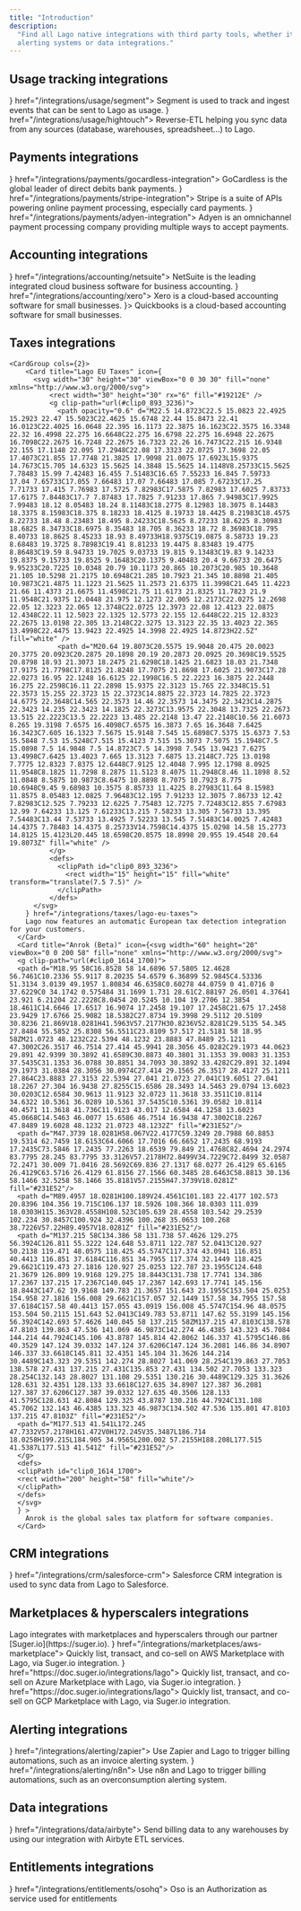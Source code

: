 ```yaml
---
title: "Introduction"
description:
  "Find all Lago native integrations with third party tools, whether it's related to payment providers, 
  alerting systems or data integrations."
---
```


## Usage tracking integrations
<CardGroup cols={2}>
  <Card title="Segment.com" iconType="brand" icon={<svg width="30" height="30" viewBox="0 0 40 40" fill="none" xmlns="http://www.w3.org/2000/svg">
<rect width="40" height="40" rx="12" fill="#49B881"/>
<path d="M22.461 23.295H10.9604C10.4322 23.295 10 22.8759 10 22.3636C10 21.8513 10.4322 21.4321 10.9604 21.4321H22.461C22.9892 21.4321 23.4214 21.8513 23.4214 22.3636C23.4214 22.8759 22.9892 23.295 22.461 23.295Z" fill="white"/>
<path d="M20.012 29.0001C19.0757 29.0001 18.1393 28.8603 17.2509 28.6042C16.7467 28.4412 16.4586 27.9289 16.6267 27.4399C16.7947 26.9509 17.323 26.6715 17.8272 26.8345C18.5234 27.044 19.2677 27.1605 20.012 27.1605C23.2773 27.1605 26.1105 25.1346 27.0468 22.1074C27.1909 21.6184 27.7431 21.339 28.2473 21.4787C28.7515 21.6184 29.0396 22.154 28.8956 22.643C27.6711 26.4386 24.1177 29.0001 20.012 29.0001Z" fill="white"/>
<path d="M29.0396 18.5679H17.539C17.0108 18.5679 16.5786 18.1488 16.5786 17.6365C16.5786 17.1242 17.0108 16.7051 17.539 16.7051H29.0396C29.5678 16.7051 30 17.1242 30 17.6365C30 18.1488 29.5678 18.5679 29.0396 18.5679Z" fill="white"/>
<path d="M12.0408 18.5679C11.9448 18.5679 11.8488 18.5446 11.7527 18.5213C11.2485 18.3816 10.9604 17.846 11.1045 17.357C12.329 13.5614 15.8824 11 20.012 11C20.9484 11 21.8848 11.1397 22.7731 11.3959C23.2773 11.5589 23.5654 12.0712 23.3974 12.5602C23.2293 13.0492 22.7011 13.3286 22.1969 13.1656C21.5006 12.956 20.7563 12.8396 20.012 12.8396C16.7467 12.8396 13.9136 14.8655 12.9772 17.8926C12.8332 18.3118 12.449 18.5679 12.0408 18.5679Z" fill="white"/>
<path d="M25.7022 15.0285C26.2326 15.0285 26.6626 14.6115 26.6626 14.0971C26.6626 13.5827 26.2326 13.1656 25.7022 13.1656C25.1718 13.1656 24.7418 13.5827 24.7418 14.0971C24.7418 14.6115 25.1718 15.0285 25.7022 15.0285Z" fill="white"/>
<path d="M14.2977 26.8577C14.8281 26.8577 15.258 26.4407 15.258 25.9263C15.258 25.4119 14.8281 24.9949 14.2977 24.9949C13.7673 24.9949 13.3373 25.4119 13.3373 25.9263C13.3373 26.4407 13.7673 26.8577 14.2977 26.8577Z" fill="white"/>
</svg>
} href="/integrations/usage/segment">
    Segment is used to track and ingest events that can be sent to Lago as usage.
  </Card>
  <Card title="Hightouch" icon={<svg width="30" height="30" viewBox="0 0 40 40" fill="none" xmlns="http://www.w3.org/2000/svg">
<rect width="40" height="40" rx="12" fill="#4FC26B"/>
<path d="M29.6449 23.7516H16.2484V10.3538C16.2484 10.1582 16.4066 10 16.6023 10H29.6462C29.8418 10 30 10.1582 30 10.3538V23.3977C29.9988 23.5934 29.8406 23.7516 29.6449 23.7516Z" fill="white"/>
<g opacity="0.5">
<path d="M15.8946 30H10.3538C10.1582 30 10 29.8418 10 29.6462V24.1054C10 23.9098 10.1582 23.7516 10.3538 23.7516H16.2484V29.6462C16.2484 29.8418 16.0902 30 15.8946 30Z" fill="white"/>
</g>
</svg>
} href="/integrations/usage/hightouch">
    Reverse-ETL helping you sync data from any sources (database, warehouses, spreadsheet...) to Lago.
  </Card>
</CardGroup>

## Payments integrations
<CardGroup cols={2}>
  <Card title="GoCardless" icon={<svg width="30" height="30" viewBox="0 0 40 40" fill="none" xmlns="http://www.w3.org/2000/svg">
<rect width="40" height="40" rx="12" fill="#F1F252"/>
<g clip-path="url(#clip0_1510_4041)">
<path d="M10 20.4816C10.0082 14.6927 14.4785 10 20.345 10C22.5964 10 23.862 10.3654 23.862 10.3654L27.6016 17.9811L27.5689 18.0138L22.7516 15.1581C19.9612 13.4925 17.9322 12.627 16.2829 12.6944C14.5417 12.7271 13.4946 14.1253 13.4946 16.1563C13.5579 21.3471 18.5038 27.7381 23.4068 27.7381C25.4133 27.7381 26.4564 27.0931 27.0688 26.3134L19.7938 18.3526V18.3179H29.7775C29.9143 19.0324 29.9898 19.755 30 20.4816C30 26.3073 25.5317 31 20.0143 31C14.4968 31 10 26.3073 10 20.4816Z" fill="#1C1B18"/>
</g>
<defs>
<clipPath id="clip0_1510_4041">
<rect width="20" height="21" fill="white" transform="translate(10 10)"/>
</clipPath>
</defs>
</svg>
} href="/integrations/payments/gocardless-integration">
    GoCardless is the global leader of direct debits bank payments.
  </Card>
  <Card title="Stripe Payments" icon={<svg width="30" height="30" viewBox="0 0 40 40" fill="none" xmlns="http://www.w3.org/2000/svg">
<rect width="40" height="40" rx="12" fill="#6772E5"/>
<path d="M18.5779 15.956C18.5779 15.099 19.2834 14.7692 20.4521 14.7692C22.1276 14.7692 24.2441 15.2748 25.9197 16.1759V11.011C24.0898 10.2857 22.282 10 20.4521 10C15.9764 10 13 12.3297 13 16.22C13 22.2857 21.3779 21.3188 21.3779 23.9343C21.3779 24.9451 20.4961 25.2748 19.2614 25.2748C17.4316 25.2748 15.0945 24.5275 13.2425 23.5166V28.7474C15.2929 29.6265 17.3654 30 19.2614 30C23.8472 30 27 27.7364 27 23.8023C26.978 17.2529 18.5779 18.4176 18.5779 15.956Z" fill="white"/>
</svg>
} href="/integrations/payments/stripe-integration">
    Stripe is a suite of APIs powering online payment processing, especially card payments.
  </Card>
  <Card title="Adyen" icon={<svg width="30" height="30" viewBox="0 0 40 40" fill="none" xmlns="http://www.w3.org/2000/svg">
<rect width="40" height="40" rx="6" fill="#0ABF53"/>
<path fill-rule="evenodd" clip-rule="evenodd" d="M30 13.9885V30H14.0112C11.8054 30 10 28.1921 10 25.983V21.5064C10 19.2973 11.8054 17.4894 14.0112 17.4894H18.3382V23.8596C18.3382 24.4906 18.8535 25.0073 19.4844 25.0073H21.6617V16.1404C21.6617 15.5094 21.1464 14.9927 20.5156 14.9927H10.2865V10H25.9888C28.1954 10 30 11.8079 30 13.9885Z" fill="white"/>
</svg>
} href="/integrations/payments/adyen-integration">
    Adyen is an omnichannel payment processing company providing multiple ways to accept payments.
  </Card>
</CardGroup>

## Accounting integrations
 <CardGroup cols={2}>
      <Card title="NetSuite" icon={<svg width="30" height="30" viewBox="0 0 40 40" fill="none" xmlns="http://www.w3.org/2000/svg">
      <path d="M5.37854 12.6668H11.691V27.6801H14.8338V33.5468H5.37854V12.6668ZM34.5968 26.4801H28.2844V11.4668H25.1415V5.6001H34.5968V26.4801Z" fill="#BACCDB"/>
      <path d="M3.91296 4.15967H23.8623V21.3063L16.1915 11.413H3.91296V4.15967ZM36.0344 35.013H16.085V17.8663L23.7558 27.7597H36.0344" fill="#125580"/>
      </svg>
      } href="/integrations/accounting/netsuite">
        NetSuite is the leading integrated cloud business software for business accounting.
      </Card>
      <Card title="Xero" icon={<svg xmlns="http://www.w3.org/2000/svg" width="30" height="30" class="logo-xero-blue" viewBox="0 0 45 46" id="xero"><path fill="#13B5EA" d="M22.457 45.49c12.402 0 22.456-10.072 22.456-22.495C44.913 10.57 34.86.5 22.457.5 10.054.5 0 10.57 0 22.995 0 35.418 10.054 45.49 22.457 45.49" class="logo-xero-blue__circle"></path><path fill="#fff" d="M10.75 22.935l3.832-3.85a.688.688 0 0 0-.977-.965l-3.83 3.833-3.845-3.84a.687.687 0 0 0-.966.979l3.832 3.837-3.83 3.84a.688.688 0 1 0 .964.981l3.84-3.842 3.825 3.827a.685.685 0 0 0 1.184-.473.68.68 0 0 0-.2-.485l-3.83-3.846m22.782.003c0 .69.56 1.25 1.25 1.25a1.25 1.25 0 0 0-.001-2.5c-.687 0-1.246.56-1.246 1.25m-2.368 0c0-1.995 1.62-3.62 3.614-3.62 1.99 0 3.613 1.625 3.613 3.62s-1.622 3.62-3.613 3.62a3.62 3.62 0 0 1-3.614-3.62m-1.422 0c0 2.78 2.26 5.044 5.036 5.044s5.036-2.262 5.036-5.043c0-2.78-2.26-5.044-5.036-5.044a5.046 5.046 0 0 0-5.036 5.044m-.357-4.958h-.21c-.635 0-1.247.2-1.758.595a.696.696 0 0 0-.674-.54.68.68 0 0 0-.68.684l.002 8.495a.687.687 0 0 0 1.372-.002v-5.224c0-1.74.16-2.444 1.648-2.63.14-.017.288-.014.29-.014.406-.015.696-.296.696-.675a.69.69 0 0 0-.69-.688m-13.182 4.127c0-.02.002-.04.003-.058a3.637 3.637 0 0 1 7.065.055H16.2zm8.473-.13c-.296-1.403-1.063-2.556-2.23-3.296a5.064 5.064 0 0 0-5.61.15 5.098 5.098 0 0 0-1.973 5.357 5.08 5.08 0 0 0 4.274 3.767c.608.074 1.2.04 1.81-.12a4.965 4.965 0 0 0 1.506-.644c.487-.313.894-.727 1.29-1.222.006-.01.014-.017.022-.027.274-.34.223-.826-.077-1.056-.254-.195-.68-.274-1.014.156-.072.104-.153.21-.24.315-.267.295-.598.58-.994.802-.506.27-1.08.423-1.69.427-1.998-.023-3.066-1.42-3.447-2.416a3.716 3.716 0 0 1-.153-.58l-.01-.105h7.17c.982-.022 1.51-.717 1.364-1.51z" class="logo-xero-blue__text"></path></svg>} href="/integrations/accounting/xero">
        Xero is a cloud-based accounting software for small businesses.
      </Card>
      <Card title="QuickBooks (Beta)" icon={<svg width="30" height="30" viewBox="0 0 40 40" fill="none" xmlns="http://www.w3.org/2000/svg">
        <g clip-path="url(#clip0_683_39992)">
        <path d="M19.8995 39.8745C30.8903 39.8745 39.7994 30.9483 39.7994 19.9373C39.7994 8.92625 30.8903 0 19.8995 0C8.90932 0 0 8.92625 0 19.9373C0 30.9483 8.90932 39.8745 19.8995 39.8745Z" fill="#2CA01C"/>
        <path fill-rule="evenodd" clip-rule="evenodd" d="M5.52502 19.9359C5.52502 24.218 8.9897 27.6894 13.2637 27.6894H14.3693V24.8094H13.2637C10.5812 24.8094 8.39941 22.6234 8.39941 19.9359C8.39941 17.2488 10.5812 15.0623 13.2637 15.0623H15.9201V30.1261C15.9201 31.7166 17.2069 33.0059 18.7944 33.0059V12.1825H13.2637C8.9897 12.1825 5.52502 15.6542 5.52502 19.9359ZM26.5344 12.1839H25.429V15.0636H26.5344C29.2157 15.0636 31.3989 17.2501 31.3989 19.9373C31.3989 22.6243 29.2157 24.8107 26.5344 24.8107H23.8768V9.74712C23.8768 8.15648 22.5899 6.86719 21.0024 6.86719V27.6907H26.5344C30.8078 27.6907 34.2737 24.2193 34.2737 19.9373C34.2737 15.6551 30.8078 12.1839 26.5344 12.1839Z" fill="white"/>
        </g>
        <defs>
        <clipPath id="clip0_683_39992">
        <rect width="40" height="40" fill="white"/>
        </clipPath>
        </defs>
        </svg>
        }>
        Quickbooks is a cloud-based accounting software for small businesses.
      </Card>
  </CardGroup>

## Taxes integrations
    <CardGroup cols={2}>
        <Card title="Lago EU Taxes" icon={
          <svg width="30" height="30" viewBox="0 0 30 30" fill="none" xmlns="http://www.w3.org/2000/svg">
              <rect width="30" height="30" rx="6" fill="#19212E" />
              <g clip-path="url(#clip0_893_3236)">
                <path opacity="0.6" d="M22.5 14.8723C22.5 15.0823 22.4925 15.2923 22.47 15.5023C22.4625 15.6748 22.44 15.8473 22.41 16.0123C22.4025 16.0648 22.395 16.1173 22.3875 16.1623C22.3575 16.3348 22.32 16.4998 22.275 16.6648C22.275 16.6798 22.275 16.6948 22.2675 16.7098C22.2675 16.7248 22.2675 16.7323 22.26 16.7473C22.215 16.9348 22.155 17.1148 22.095 17.2948C22.08 17.3323 22.0725 17.3698 22.05 17.4073C21.855 17.7748 21.3825 17.9098 21.0075 17.6923L15.9375 14.7673C15.705 14.6323 15.5625 14.3848 15.5625 14.1148V8.25733C15.5625 7.78483 15.99 7.42483 16.455 7.51483C16.65 7.55233 16.845 7.59733 17.04 7.65733C17.055 7.66483 17.07 7.66483 17.085 7.67233C17.25 7.71733 17.415 7.76983 17.5725 7.82983C17.5875 7.82983 17.6025 7.83733 17.6175 7.84483C17.7 7.87483 17.7825 7.91233 17.865 7.94983C17.9925 7.99483 18.12 8.05483 18.24 8.11483C18.2775 8.12983 18.3075 8.14483 18.3375 8.15983C18.375 8.18233 18.4125 8.19733 18.4425 8.21983C18.4575 8.22733 18.48 8.23483 18.495 8.24233C18.5625 8.27233 18.6225 8.30983 18.6825 8.34733C18.6975 8.35483 18.705 8.36233 18.72 8.36983C18.795 8.40733 18.8625 8.45233 18.93 8.49733H18.9375C19.0875 8.58733 19.23 8.68483 19.3725 8.78983C19.41 8.81233 19.4475 8.83483 19.4775 8.86483C19.59 8.94733 19.7025 9.03733 19.815 9.13483C19.83 9.14233 19.8375 9.15733 19.8525 9.16483C20.1375 9.40483 20.4 9.66733 20.6475 9.95233C20.7225 10.0348 20.79 10.1173 20.865 10.2073C20.985 10.3648 21.105 10.5298 21.2175 10.6948C21.285 10.7923 21.345 10.8898 21.405 10.9873C21.4875 11.1223 21.5625 11.2573 21.6375 11.3998C21.645 11.4223 21.66 11.4373 21.6675 11.4598C21.75 11.6173 21.8325 11.7823 21.9 11.9548C21.9375 12.0448 21.975 12.1273 22.005 12.2173C22.0275 12.2698 22.05 12.3223 22.065 12.3748C22.0725 12.3973 22.08 12.4123 22.0875 12.4348C22.11 12.5023 22.1325 12.5773 22.155 12.6448C22.215 12.8323 22.2675 13.0198 22.305 13.2148C22.3275 13.3123 22.35 13.4023 22.365 13.4998C22.4475 13.9423 22.4925 14.3998 22.4925 14.8723H22.5Z" fill="white" />
                <path d="M20.64 19.8073C20.5575 19.9048 20.475 20.0023 20.3775 20.0923C20.2875 20.1898 20.19 20.2873 20.0925 20.3698C19.5525 20.8798 18.93 21.3073 18.2475 21.6298C18.1425 21.6823 18.03 21.7348 17.9175 21.7798C17.8125 21.8248 17.7075 21.8698 17.6025 21.9073C17.28 22.0273 16.95 22.1248 16.6125 22.1998C16.5 22.2223 16.3875 22.2448 16.275 22.2598C16.11 22.2898 15.9375 22.3123 15.765 22.3348C15.51 22.3573 15.255 22.3723 15 22.3723C14.8875 22.3723 14.7825 22.3723 14.6775 22.3648C14.565 22.3573 14.46 22.3573 14.3475 22.3423C14.2875 22.3423 14.235 22.3423 14.1825 22.3273C13.9575 22.3048 13.7325 22.2673 13.515 22.2223C13.5 22.2223 13.485 22.2148 13.47 22.2148C10.56 21.6073 8.265 19.3198 7.6575 16.4098C7.6575 16.3873 7.65 16.3648 7.6425 16.3423C7.605 16.1323 7.5675 15.9148 7.545 15.6898C7.5375 15.6373 7.53 15.5848 7.53 15.5248C7.515 15.4123 7.515 15.3073 7.5075 15.1948C7.5 15.0898 7.5 14.9848 7.5 14.8723C7.5 14.3998 7.545 13.9423 7.6275 13.4998C7.6425 13.4023 7.665 13.3123 7.6875 13.2148C7.725 13.0198 7.7775 12.8323 7.8375 12.6448C7.9125 12.4048 7.995 12.1798 8.0925 11.9548C8.1825 11.7298 8.2875 11.5123 8.4075 11.2948C8.46 11.1898 8.52 11.0848 8.5875 10.9873C8.6475 10.8898 8.7075 10.7923 8.775 10.6948C9.45 9.68983 10.3575 8.85733 11.4225 8.27983C11.64 8.15983 11.8575 8.05483 12.0825 7.96483C12.195 7.91233 12.3075 7.86733 12.42 7.82983C12.525 7.79233 12.6225 7.75483 12.7275 7.72483C12.855 7.67983 12.99 7.64233 13.125 7.61233C13.215 7.58233 13.305 7.56733 13.395 7.54483C13.44 7.53733 13.4925 7.52233 13.545 7.51483C14.0025 7.42483 14.4375 7.78483 14.4375 8.25733V14.7598C14.4375 15.0298 14.58 15.2773 14.8125 15.4123L20.445 18.6598C20.8575 18.8998 20.955 19.4548 20.64 19.8073Z" fill="white" />
              </g>
              <defs>
                <clipPath id="clip0_893_3236">
                  <rect width="15" height="15" fill="white" transform="translate(7.5 7.5)" />
                </clipPath>
              </defs>
          </svg>
        } href="/integrations/taxes/lago-eu-taxes">
        Lago now features an automatic European tax detection integration for your customers. 
      </Card>
      <Card title="Anrok (Beta)" icon={<svg width="60" height="20" viewBox="0 0 200 58" fill="none" xmlns="http://www.w3.org/2000/svg">
      <g clip-path="url(#clip0_1614_1700)">
      <path d="M18.95 58C16.8528 58 14.6896 57.5805 12.4628 56.7461C10.2336 55.9117 8.20235 54.6579 6.36899 52.9845C4.53336 51.3134 3.0139 49.1957 1.80834 46.6358C0.60278 44.0759 0 41.0716 0 37.6229C0 34.1742 0.575484 31.1699 1.731 28.61C2.88197 26.0501 4.37641 23.921 6.21204 22.2228C8.0454 20.5245 10.104 19.2706 12.3854 18.4611C14.6646 17.6517 16.9074 17.2458 19.107 17.2458C21.675 17.2458 23.9429 17.6766 25.9082 18.5382C27.8734 19.3998 29.5112 20.5109 30.8236 21.869V18.0281H41.5963V57.2177H30.8236V52.8281C29.5135 54.345 27.8484 55.5852 25.8308 56.5511C23.8109 57.517 21.5181 58 18.95 58ZM21.0723 48.1232C22.5394 48.1232 23.8883 47.8489 25.1211 47.3002C26.3517 46.7514 27.414 45.9941 28.3056 45.0282C29.1973 44.0623 29.891 42.9399 30.3892 41.6589C30.8873 40.3801 31.1353 39.0083 31.1353 37.5435C31.1353 36.0788 30.8851 34.7093 30.3892 33.4282C29.891 32.1494 29.1973 31.0384 28.3056 30.0974C27.414 29.1565 26.3517 28.4127 25.1211 27.864C23.8883 27.3153 22.5394 27.041 21.0723 27.041C19.6051 27.041 18.2267 27.304 16.9438 27.8255C15.6586 28.3493 14.5463 29.0794 13.6023 30.0203C12.6584 30.9613 11.9123 32.0723 11.3618 33.3511C10.8114 34.6322 10.5361 36.0289 10.5361 37.5435C10.5361 39.0582 10.8114 40.4571 11.3618 41.736C11.9123 43.017 12.6584 44.1258 13.6023 45.0668C14.5463 46.0077 15.6586 46.7514 16.9438 47.3002C18.2267 47.8489 19.6028 48.1232 21.0723 48.1232Z" fill="#231E52"/>
      <path d="M47.3739 18.0281H58.067V22.4177C59.3249 20.7988 60.8853 19.5314 62.7459 18.6153C64.6066 17.7016 66.6652 17.2435 68.9193 17.2435C73.5846 17.2435 77.2263 18.6539 79.849 21.4768C82.4694 24.2974 83.7795 28.245 83.7795 33.3126V57.2178H72.8499V34.7229C72.8499 32.0587 72.2471 30.009 71.0416 28.5692C69.836 27.1317 68.0277 26.4129 65.6165 26.4129C63.5716 26.4129 61.8156 27.1566 60.3485 28.6463C58.8813 30.136 58.1466 32.5258 58.1466 35.8181V57.2155H47.3739V18.0281Z" fill="#231E52"/>
      <path d="M89.4957 18.0281H100.189V24.4561C101.183 22.4177 102.573 20.8396 104.356 19.715C106.137 18.5926 108.366 18.0303 111.039 18.0303H115.363V28.4558H108.523C105.639 28.4558 103.542 29.2539 102.234 30.8457C100.924 32.4396 100.268 35.0653 100.268 38.7226V57.22H89.4957V18.0281Z" fill="#231E52"/>
      <path d="M137.215 58C134.386 58 131.738 57.4626 129.275 56.3924C126.811 55.3222 124.648 53.8711 122.787 52.0413C120.927 50.2138 119.471 48.0575 118.425 45.5747C117.374 43.0941 116.851 40.4413 116.851 37.6184C116.851 34.7955 117.374 32.1449 118.425 29.6621C119.473 27.1816 120.927 25.0253 122.787 23.1955C124.648 21.3679 126.809 19.9168 129.275 18.8443C131.738 17.7741 134.386 17.2367 137.215 17.2367C140.045 17.2367 142.693 17.7741 145.156 18.8443C147.62 19.9168 149.783 21.3657 151.643 23.1955C153.504 25.0253 154.958 27.1816 156.008 29.6621C157.057 32.1449 157.58 34.7955 157.58 37.6184C157.58 40.4413 157.055 43.0919 156.008 45.5747C154.96 48.0575 153.504 50.2115 151.643 52.0413C149.783 53.8711 147.62 55.3199 145.156 56.3924C142.693 57.4626 140.045 58 137.215 58ZM137.215 47.8103C138.578 47.8103 139.863 47.536 141.069 46.9873C142.274 46.4385 143.323 45.7084 144.214 44.7924C145.106 43.8787 145.814 42.8062 146.337 41.5795C146.86 40.3529 147.124 39.0332 147.124 37.6206C147.124 36.2081 146.86 34.8907 146.337 33.6618C145.811 32.4351 145.104 31.3626 144.214 30.4489C143.323 29.5351 142.274 28.8027 141.069 28.254C139.863 27.7053 138.578 27.431 137.215 27.431C135.853 27.431 134.502 27.7053 133.323 28.254C132.143 28.8027 131.108 29.5351 130.216 30.4489C129.325 31.3626 128.631 32.4351 128.133 33.6618C127.635 34.8907 127.387 36.2081 127.387 37.6206C127.387 39.0332 127.635 40.3506 128.133 41.5795C128.631 42.8084 129.325 43.8787 130.216 44.7924C131.108 45.7062 132.143 46.4385 133.323 46.9873C134.502 47.536 135.801 47.8103 137.215 47.8103Z" fill="#231E52"/>
      <path d="M177.513 41.541L172.245 47.7332V57.2178H161.472V0H172.245V35.3487L186.714 18.0258H199.215L184.905 34.9565L200.002 57.2155H188.208L177.515 41.5387L177.513 41.541Z" fill="#231E52"/>
      </g>
      <defs>
      <clipPath id="clip0_1614_1700">
      <rect width="200" height="58" fill="white"/>
      </clipPath>
      </defs>
      </svg>
      } >
        Anrok is the global sales tax platform for software companies.
      </Card>
  </CardGroup>

## CRM integrations
<CardGroup cols={2}>
  <Card title="Salesforce CRM" iconType="brand" icon={<svg width="30" height="30" viewBox="0 0 30 30" fill="none" xmlns="http://www.w3.org/2000/svg">
<rect width="30" height="30" rx="6" fill="#00A1E0"/>
<path fill-rule="evenodd" clip-rule="evenodd" d="M12.7383 8.63346C13.4158 7.91388 14.3588 7.46828 15.4005 7.46828C16.7895 7.46828 17.9933 8.25556 18.6415 9.42862C19.2169 9.1662 19.8401 9.03071 20.4703 9.03104C22.9705 9.03104 25 11.1173 25 13.6918C25 16.2662 22.9705 18.3525 20.4703 18.3525C20.1648 18.3525 19.8669 18.3212 19.5752 18.262C19.008 19.2933 17.9239 19.994 16.6892 19.994C16.1865 19.995 15.6903 19.8787 15.2385 19.6539C14.6636 21.0316 13.3248 22 11.766 22C10.1378 22 8.75652 20.9529 8.22408 19.4807C7.9871 19.5317 7.74554 19.5574 7.50334 19.5572C5.56647 19.5572 4 17.9354 4 15.9436C4 14.6052 4.7053 13.44 5.75167 12.8102C5.52968 12.2884 5.41542 11.7256 5.416 11.1569C5.416 8.85799 7.24484 7 9.49809 7C10.8176 7 11.9983 7.64164 12.7391 8.63755" fill="white"/>
<path fill-rule="evenodd" clip-rule="evenodd" d="M16.4146 12.2454C16.4553 12.2527 16.4954 12.2624 16.5349 12.2746C16.5436 12.278 16.5669 12.2898 16.5573 12.3179L16.4642 12.5786C16.4565 12.5982 16.4511 12.6102 16.4115 12.5978C16.4016 12.5948 16.3869 12.5905 16.3492 12.5823C16.3218 12.5765 16.2858 12.572 16.2492 12.572C16.2049 12.5714 16.1608 12.5779 16.1185 12.5912C16.08 12.6041 16.045 12.6263 16.0166 12.6559C15.9862 12.687 15.9503 12.7323 15.9313 12.7884C15.8924 12.9027 15.874 13.0232 15.8686 13.0586C15.8678 13.0639 15.8672 13.0674 15.867 13.0685H16.2561C16.2887 13.0684 16.299 13.0838 16.2959 13.1085L16.2505 13.3668C16.2435 13.4042 16.2097 13.4029 16.2097 13.4029H15.8087L15.5345 14.986C15.5057 15.1497 15.4697 15.2902 15.4275 15.4033C15.3848 15.5175 15.3402 15.6012 15.2693 15.6811C15.2037 15.7551 15.1296 15.8099 15.0444 15.8413C14.9597 15.8725 14.8576 15.8885 14.7456 15.8885C14.6921 15.8885 14.635 15.8875 14.5673 15.8712C14.5185 15.8595 14.4919 15.8511 14.4561 15.838C14.4408 15.8325 14.4287 15.8131 14.4373 15.7885C14.4458 15.7636 14.5175 15.5625 14.5276 15.5361C14.54 15.5038 14.5716 15.5161 14.5716 15.5161L14.5732 15.5168C14.594 15.5257 14.609 15.5322 14.6373 15.5379C14.6662 15.5438 14.7054 15.5488 14.7349 15.5488C14.7878 15.5488 14.8361 15.5422 14.8781 15.5278C14.9289 15.5104 14.9584 15.4805 14.9895 15.44C15.0216 15.3981 15.0477 15.3404 15.0744 15.2634C15.1015 15.1854 15.126 15.0824 15.1473 14.9572L15.4203 13.4029H15.1513C15.1189 13.4031 15.1084 13.3876 15.1116 13.3629L15.157 13.1047C15.1641 13.0671 15.1978 13.0685 15.1978 13.0685H15.4741L15.489 12.9844C15.5303 12.735 15.6126 12.5455 15.7336 12.4211C15.8555 12.2958 16.029 12.2324 16.2492 12.2324C16.3046 12.2317 16.36 12.2361 16.4146 12.2454ZM11.0618 14.9982C11.0822 14.9982 11.0967 14.9813 11.0967 14.9605V12.3099C11.0967 12.2892 11.0822 12.2724 11.0618 12.2724H10.7391C10.7186 12.2724 10.7041 12.2892 10.7041 12.3099V14.9605C10.7041 14.9813 10.7186 14.9982 10.7391 14.9982H11.0618ZM7.0646 14.8195C7.05829 14.8134 7.04794 14.8034 7.05885 14.7744L7.05854 14.7737L7.14342 14.5328C7.15685 14.4916 7.18772 14.5053 7.20006 14.513C7.20954 14.5189 7.21801 14.5245 7.22676 14.5303C7.2396 14.5389 7.25302 14.5478 7.27106 14.5586C7.52185 14.7203 7.75327 14.7215 7.82588 14.7215C8.01262 14.7215 8.12914 14.62 8.12914 14.4838V14.4764C8.12914 14.3284 7.95012 14.272 7.74331 14.2071L7.69763 14.1926C7.41366 14.11 7.10962 13.9903 7.10962 13.6234V13.6159C7.10962 13.268 7.38511 13.0247 7.77943 13.0247L7.82241 13.0245C8.05391 13.0245 8.27769 13.093 8.43974 13.1938C8.45448 13.2028 8.46883 13.2202 8.46065 13.2432C8.45293 13.2653 8.38094 13.4619 8.37268 13.4841C8.35748 13.5253 8.31565 13.4978 8.31565 13.4978C8.17444 13.4182 7.95375 13.3553 7.76855 13.3553C7.60187 13.3553 7.49384 13.4458 7.49384 13.5686V13.5759C7.49384 13.7192 7.67826 13.7808 7.89201 13.8515L7.92898 13.8637C8.2114 13.9542 8.51389 14.081 8.51389 14.429V14.4364C8.51389 14.8127 8.24613 15.0465 7.81554 15.0465C7.60411 15.0465 7.40193 15.0127 7.18741 14.8969C7.17804 14.8914 7.16868 14.886 7.15933 14.8806C7.12862 14.8629 7.09803 14.8453 7.0678 14.823C7.06707 14.8219 7.06592 14.8208 7.0646 14.8195ZM13.3689 14.819C13.3625 14.8129 13.3521 14.8029 13.363 14.7737L13.3621 14.7731L13.447 14.5322C13.4594 14.4928 13.4957 14.5073 13.5035 14.5123C13.5087 14.5158 13.5137 14.5191 13.5186 14.5223C13.5352 14.5334 13.5512 14.544 13.5746 14.5579C13.8246 14.7196 14.0567 14.7209 14.1294 14.7209C14.3162 14.7209 14.4327 14.6193 14.4327 14.4831V14.4757C14.4327 14.3277 14.2544 14.2714 14.0469 14.2065L14.0013 14.192C13.7173 14.1093 13.4133 13.9897 13.4133 13.6228V13.6153C13.4133 13.2673 13.6887 13.0241 14.0831 13.0241L14.1261 13.0239C14.3576 13.0239 14.5814 13.0924 14.7434 13.1932C14.7581 13.2021 14.7725 13.2195 14.7643 13.2426C14.7573 13.2647 14.6853 13.4612 14.6771 13.4835C14.6618 13.5247 14.62 13.4971 14.62 13.4971C14.478 13.4175 14.2581 13.3546 14.0729 13.3546C13.9062 13.3546 13.7982 13.4452 13.7982 13.568V13.5753C13.7982 13.7186 13.9826 13.7802 14.1963 13.8509L14.2333 13.8631C14.5165 13.9536 14.8182 14.0804 14.8182 14.4283V14.4357C14.8182 14.8121 14.5505 15.0459 14.1199 15.0459C13.9084 15.0459 13.7063 15.012 13.4917 14.8963C13.4823 14.8907 13.4728 14.8853 13.4633 14.8798C13.4327 14.8622 13.4021 14.8446 13.3721 14.8224C13.3714 14.8213 13.3702 14.8202 13.3689 14.819ZM17.553 14.5353C17.6291 14.4165 17.668 14.2488 17.668 14.0362V14.037C17.668 13.8244 17.6295 13.6575 17.553 13.5402C17.4774 13.4242 17.3632 13.3678 17.2027 13.3678C17.0421 13.3678 16.9286 13.4237 16.8539 13.5402C16.7787 13.6575 16.7404 13.8244 16.7404 14.037C16.7404 14.2495 16.7785 14.418 16.8539 14.5361C16.9287 14.6531 17.0429 14.7101 17.2027 14.7101C17.3624 14.7101 17.4771 14.6526 17.553 14.5353ZM17.864 13.3237C17.9373 13.4135 17.9921 13.5205 18.0276 13.6426H18.0268C18.0618 13.7638 18.0796 13.8968 18.0796 14.037C18.0796 14.1779 18.0618 14.3102 18.0268 14.4314C17.9913 14.5534 17.9364 14.6605 17.8632 14.7503C17.7899 14.84 17.6965 14.9118 17.5869 14.9628C17.4774 15.0138 17.3477 15.0398 17.2019 15.0398C17.056 15.0398 16.9264 15.0138 16.816 14.9628C16.7065 14.9117 16.6132 14.84 16.5398 14.7503C16.4665 14.6605 16.4115 14.5534 16.3762 14.4314C16.3411 14.3102 16.3233 14.1779 16.3233 14.037C16.3233 13.8961 16.3411 13.7638 16.3762 13.6426C16.4117 13.5205 16.4666 13.4135 16.5398 13.3237C16.6131 13.2339 16.7065 13.1618 16.816 13.1096C16.9264 13.0574 17.0553 13.0308 17.2019 13.0308C17.3485 13.0308 17.4781 13.0572 17.5877 13.1096C17.6981 13.1615 17.7906 13.2339 17.864 13.3237ZM20.9363 14.6281C20.9363 14.6281 20.9704 14.6146 20.9823 14.6503H20.9826L21.0713 14.8991C21.0826 14.9299 21.0566 14.9427 21.0566 14.9427C20.9208 14.9975 20.7318 15.0356 20.5473 15.0356C20.2356 15.0356 19.9964 14.9442 19.8374 14.7632C19.6785 14.5829 19.5982 14.3365 19.5982 14.0326C19.5982 13.8916 19.6179 13.7586 19.6568 13.6374C19.6962 13.5153 19.7548 13.4083 19.832 13.3185C19.9092 13.2288 20.0064 13.1566 20.1214 13.1044C20.2364 13.0521 20.3706 13.0257 20.5219 13.0257C20.6237 13.0257 20.714 13.032 20.792 13.0441C20.8753 13.057 20.9853 13.0874 21.0319 13.106C21.0405 13.1094 21.064 13.1212 21.0544 13.1492C21.0317 13.2147 21.0137 13.2649 20.9948 13.3178C20.9855 13.3437 20.976 13.3703 20.9657 13.3995C20.9522 13.4374 20.924 13.4249 20.924 13.4249C20.8052 13.3869 20.6917 13.3694 20.5436 13.3694C20.3661 13.3694 20.2318 13.4308 20.1446 13.5489C20.0563 13.6685 20.007 13.8244 20.0065 14.0323C20.0057 14.2606 20.0613 14.4291 20.1608 14.5338C20.2596 14.6384 20.3985 14.6912 20.5721 14.6912C20.6423 14.6912 20.709 14.6864 20.7689 14.6768C20.8283 14.6674 20.8841 14.6485 20.9363 14.6281ZM21.6115 13.8313C21.6115 13.8314 21.6115 13.8314 21.6115 13.8315L21.6076 13.8313L21.6115 13.8313ZM21.6115 13.8313L22.4796 13.8315C22.4714 13.7173 22.4495 13.6154 22.3993 13.5386C22.3237 13.4224 22.218 13.3583 22.0583 13.3583C21.8985 13.3583 21.7849 13.4221 21.7102 13.5386C21.6604 13.615 21.6287 13.7133 21.6115 13.8313ZM22.6671 13.2812C22.7165 13.3355 22.7923 13.4544 22.823 13.5717L22.8246 13.5719C22.8979 13.8344 22.8667 14.0637 22.8616 14.1016C22.8612 14.104 22.861 14.1057 22.8609 14.1065C22.8576 14.1385 22.8255 14.1388 22.8255 14.1388L21.6063 14.1378C21.6132 14.3268 21.658 14.4598 21.7475 14.5512C21.8355 14.6404 21.9751 14.6973 22.1642 14.6976C22.428 14.6983 22.5539 14.6488 22.6402 14.6148C22.6485 14.6116 22.6565 14.6084 22.6642 14.6055C22.6642 14.6055 22.6979 14.5932 22.7101 14.6271L22.7896 14.8547C22.8055 14.893 22.7927 14.9063 22.7792 14.914C22.7036 14.9573 22.5184 15.0372 22.1665 15.0384C21.996 15.039 21.8471 15.0138 21.7244 14.9654C21.6009 14.9166 21.4983 14.8473 21.418 14.7584C21.3378 14.6702 21.2783 14.5639 21.2413 14.4427C21.2047 14.3222 21.1861 14.1892 21.1861 14.0459C21.1861 13.9057 21.204 13.7719 21.2395 13.6499C21.275 13.5263 21.3307 13.4184 21.4047 13.3271C21.4787 13.2358 21.5729 13.1627 21.6848 13.109C21.7967 13.0557 21.9348 13.0295 22.0868 13.0295C22.2067 13.0293 22.3253 13.0538 22.4356 13.1017C22.512 13.1348 22.5884 13.1954 22.6671 13.2812ZM11.8654 13.8313C11.8654 13.8314 11.8654 13.8314 11.8654 13.8315L11.8615 13.8313L11.8654 13.8313ZM11.9641 13.5386C11.9144 13.615 11.8826 13.7133 11.8654 13.8313L12.7335 13.8315C12.7252 13.7173 12.7033 13.6154 12.6532 13.5386C12.5776 13.4224 12.4719 13.3583 12.3122 13.3583C12.1524 13.3583 12.0388 13.4221 11.9641 13.5386ZM12.921 13.2812C12.9704 13.3355 13.0463 13.4544 13.0769 13.5717L13.0777 13.5719C13.1511 13.8344 13.1199 14.0637 13.1148 14.1016C13.1145 14.104 13.1142 14.1057 13.1142 14.1065C13.1108 14.1385 13.0787 14.1388 13.0787 14.1388L11.8595 14.1378C11.8665 14.3268 11.9112 14.4598 12.0007 14.5512C12.0887 14.6404 12.2291 14.6973 12.4174 14.6976C12.6812 14.6983 12.8071 14.6488 12.8934 14.6148C12.9018 14.6116 12.9098 14.6084 12.9175 14.6055C12.9175 14.6055 12.9511 14.5932 12.9634 14.6271L13.0429 14.8547C13.0588 14.893 13.046 14.9063 13.0326 14.914C12.957 14.9573 12.7718 15.0372 12.4199 15.0384C12.2486 15.039 12.1004 15.0138 11.9777 14.9654C11.8543 14.9166 11.7516 14.8473 11.6714 14.7584C11.5919 14.6702 11.5323 14.5639 11.4954 14.4427C11.4586 14.3222 11.4402 14.1892 11.4402 14.0459C11.4402 13.9057 11.458 13.7719 11.4934 13.6499C11.5289 13.5263 11.5847 13.4184 11.6586 13.3271C11.7327 13.2358 11.8268 13.1627 11.9387 13.109C12.0506 13.0557 12.1887 13.0295 12.3407 13.0295C12.4606 13.0293 12.5792 13.0538 12.6895 13.1017C12.7659 13.1348 12.8423 13.1954 12.921 13.2812ZM9.16379 14.5687C9.17961 14.594 9.18624 14.6035 9.23401 14.6424L9.2347 14.6428C9.23393 14.6426 9.34351 14.7305 9.59121 14.7153C9.76561 14.7046 9.91994 14.6707 9.91994 14.6707H9.91979V14.1062C9.81045 14.0891 9.70011 14.0795 9.58951 14.0774C9.34104 14.0743 9.23532 14.1674 9.23609 14.1672C9.16279 14.2199 9.12729 14.2987 9.12729 14.4073C9.12729 14.4766 9.13964 14.5307 9.16379 14.5687ZM9.52878 13.763C9.60518 13.763 9.66923 13.7648 9.71861 13.7685L9.71977 13.7714C9.71977 13.7714 9.81623 13.7803 9.9204 13.7958V13.7432C9.9204 13.5779 9.88653 13.4993 9.82009 13.4472C9.75218 13.3941 9.65032 13.3669 9.51914 13.3669C9.51914 13.3669 9.22282 13.363 8.98901 13.4929C8.9782 13.4994 8.96902 13.5031 8.96902 13.5031C8.96902 13.5031 8.93978 13.5136 8.92905 13.483L8.84262 13.2468C8.8295 13.2125 8.85358 13.1974 8.85358 13.1974C8.96316 13.1099 9.22861 13.0573 9.22861 13.0573C9.31658 13.0393 9.46396 13.0267 9.55502 13.0267C9.79809 13.0267 9.98561 13.0841 10.1137 13.1983C10.2423 13.3124 10.3074 13.4975 10.3074 13.7462L10.3081 14.8799C10.3081 14.8799 10.3104 14.9128 10.2803 14.9206C10.2803 14.9206 10.2352 14.9331 10.1947 14.9426C10.093 14.9651 9.99083 14.9853 9.8883 15.0034C9.76792 15.0241 9.64368 15.0348 9.51868 15.0348C9.39984 15.0348 9.29181 15.0235 9.19612 15.0012C9.09966 14.9792 9.01609 14.942 8.94842 14.8918C8.88039 14.8415 8.82575 14.7747 8.78946 14.6974C8.75242 14.6194 8.73366 14.5242 8.73366 14.4139C8.73366 14.3053 8.75566 14.2092 8.79879 14.1274C8.84153 14.0462 8.90199 13.9762 8.9755 13.9227C9.04881 13.8688 9.13447 13.8284 9.22938 13.8022C9.32352 13.7762 9.42461 13.763 9.52878 13.763ZM19.5214 13.1153C19.5214 13.1198 19.5205 13.1243 19.5187 13.1285L19.5195 13.1233C19.5079 13.1572 19.4486 13.3272 19.4277 13.3839C19.4197 13.4055 19.4067 13.4201 19.3832 13.4175C19.3832 13.4175 19.3134 13.4008 19.2497 13.4008C19.1944 13.4008 19.1393 13.4087 19.0861 13.4242C19.0294 13.4422 18.9778 13.4738 18.9356 13.5163C18.8914 13.5604 18.8556 13.6219 18.8292 13.699C18.8024 13.7769 18.789 13.9005 18.789 14.0249V14.9539C18.789 14.9639 18.7851 14.9735 18.7782 14.9806C18.7712 14.9876 18.7619 14.9916 18.7521 14.9916H18.4326C18.4228 14.9916 18.4134 14.9876 18.4065 14.9806C18.3996 14.9735 18.3957 14.9639 18.3956 14.9539V13.1038C18.3956 13.083 18.4103 13.0663 18.4305 13.0663H18.7423C18.7628 13.0663 18.7772 13.083 18.7772 13.1038L18.7774 13.255C18.8237 13.1904 18.9072 13.1346 18.9826 13.0999C19.059 13.0649 19.1439 13.0386 19.2967 13.0484C19.3762 13.0534 19.4797 13.0757 19.5004 13.0837C19.5046 13.0854 19.5083 13.0879 19.5115 13.091C19.5146 13.0942 19.5172 13.098 19.5189 13.1021C19.5206 13.1063 19.5214 13.1108 19.5214 13.1153Z" fill="#00A1E0"/>
</svg>
} href="/integrations/crm/salesforce-crm">
    Salesforce CRM integration is used to sync data from Lago to Salesforce.
  </Card>
</CardGroup>

## Marketplaces & hyperscalers integrations
<Info>
  Lago integrates with marketplaces and hyperscalers through our partner [Suger.io](https://suger.io).
</Info>
<CardGroup cols={2}>
  <Card title="AWS Marketplace" iconType="brand" icon={<svg width="30" height="30" viewBox="0 0 40 40" fill="none" xmlns="http://www.w3.org/2000/svg">
<rect width="40" height="40" rx="12" fill="#F3F4F6"/>
<g clip-path="url(#clip0_3012_1142)">
<path d="M15.7186 20.3481C15.7186 20.5941 15.7452 20.7936 15.7917 20.9398C15.8508 21.1044 15.9219 21.2644 16.0044 21.4185C16.0377 21.4717 16.051 21.5248 16.051 21.5714C16.051 21.6379 16.0111 21.7044 15.9247 21.7709L15.5059 22.0501C15.446 22.09 15.3862 22.1099 15.3329 22.1099C15.2665 22.1099 15.2 22.0767 15.1335 22.0168C15.0439 21.9206 14.9638 21.816 14.8942 21.7044C14.8277 21.5914 14.7612 21.465 14.6881 21.3121C14.1694 21.9238 13.5179 22.2296 12.7334 22.2296C12.175 22.2296 11.7295 22.07 11.4037 21.751C11.0779 21.4318 10.9117 21.0063 10.9117 20.4744C10.9117 19.9093 11.1112 19.4506 11.5168 19.1048C11.9223 18.7591 12.4608 18.5863 13.1456 18.5863C13.3717 18.5863 13.6044 18.6062 13.8503 18.6394C14.0964 18.6727 14.349 18.7259 14.615 18.7857V18.3004C14.615 17.795 14.5085 17.4427 14.3024 17.2366C14.0897 17.0305 13.7306 16.9307 13.2187 16.9307C12.986 16.9307 12.7467 16.9574 12.5007 17.0172C12.2546 17.0771 12.0154 17.1502 11.7826 17.2433C11.6763 17.2898 11.5965 17.3164 11.5499 17.3297C11.5034 17.343 11.4702 17.3496 11.4436 17.3496C11.3505 17.3496 11.304 17.2831 11.304 17.1435V16.8177C11.304 16.7114 11.3173 16.6316 11.3505 16.5851C11.3837 16.5385 11.4436 16.492 11.5367 16.4455C11.7694 16.3257 12.0486 16.226 12.3743 16.1463C12.7002 16.0598 13.0459 16.02 13.4116 16.02C14.2028 16.02 14.7812 16.1994 15.1535 16.5585C15.5192 16.9175 15.7054 17.4627 15.7054 18.194V20.3481H15.7186ZM13.0193 21.3587C13.2387 21.3587 13.4648 21.3188 13.7041 21.239C13.9434 21.1592 14.1562 21.0129 14.3357 20.8135C14.4421 20.6872 14.5219 20.5476 14.5617 20.388C14.6016 20.2285 14.6282 20.0356 14.6282 19.8096V19.5303C14.4266 19.4813 14.2224 19.4436 14.0165 19.4173C13.8092 19.391 13.6005 19.3777 13.3916 19.3774C12.9461 19.3774 12.6204 19.4638 12.401 19.6434C12.1816 19.8229 12.0752 20.0755 12.0752 20.4079C12.0752 20.7204 12.155 20.9531 12.3212 21.1127C12.4808 21.2789 12.7135 21.3587 13.0193 21.3587ZM18.358 22.0767C18.2383 22.0767 18.1586 22.0568 18.1054 22.0102C18.0522 21.9703 18.0056 21.8772 17.9658 21.751L16.4034 16.6117C16.3634 16.4787 16.3435 16.3922 16.3435 16.3457C16.3435 16.2394 16.3967 16.1794 16.5031 16.1794H17.1546C17.2809 16.1794 17.3674 16.1994 17.4139 16.2459C17.4671 16.2859 17.507 16.379 17.5469 16.5052L18.6638 20.9066L19.701 16.5052C19.7343 16.3723 19.7742 16.2859 19.8273 16.2459C19.8805 16.2061 19.9736 16.1795 20.0933 16.1795H20.6252C20.7514 16.1795 20.8379 16.1994 20.891 16.2459C20.9443 16.2859 20.9908 16.379 21.0174 16.5052L22.0679 20.9598L23.218 16.5052C23.2579 16.3723 23.3044 16.2859 23.351 16.2459C23.4041 16.2061 23.4906 16.1795 23.6103 16.1795H24.2285C24.335 16.1795 24.3948 16.2327 24.3948 16.3457C24.3948 16.379 24.3881 16.4122 24.3815 16.4521C24.3748 16.4919 24.3615 16.5452 24.335 16.6183L22.7326 21.7576C22.6928 21.8906 22.6462 21.977 22.593 22.0168C22.5398 22.0568 22.4534 22.0834 22.3404 22.0834H21.7687C21.6423 22.0834 21.5559 22.0634 21.5026 22.0168C21.4495 21.9703 21.403 21.8839 21.3764 21.751L20.3458 17.4627L19.3219 21.7442C19.2888 21.8772 19.2488 21.9637 19.1957 22.0102C19.1425 22.0568 19.0494 22.0767 18.9298 22.0767H18.358ZM26.9013 22.2562C26.5556 22.2562 26.2099 22.2163 25.8775 22.1365C25.545 22.0568 25.2858 21.9703 25.1129 21.8707C25.0065 21.8107 24.9333 21.7443 24.9068 21.6845C24.8809 21.6258 24.8674 21.5624 24.8669 21.4983V21.1592C24.8669 21.0196 24.9201 20.9531 25.0198 20.9531C25.0605 20.9532 25.101 20.96 25.1395 20.9731C25.1794 20.9864 25.2392 21.0129 25.3057 21.0395C25.5405 21.1429 25.7857 21.2209 26.037 21.2722C26.2974 21.325 26.5625 21.3517 26.8282 21.352C27.247 21.352 27.5728 21.2789 27.7989 21.1326C28.0249 20.9863 28.1446 20.7736 28.1446 20.501C28.1446 20.3149 28.0848 20.1619 27.9651 20.0356C27.8454 19.9092 27.6194 19.7963 27.2936 19.6899L26.3295 19.3907C25.8442 19.2378 25.4852 19.0118 25.2658 18.7125C25.0464 18.42 24.9334 18.0943 24.9334 17.7485C24.9334 17.4693 24.9932 17.2233 25.1129 17.0105C25.2325 16.7978 25.3921 16.6117 25.5916 16.4654C25.791 16.3125 26.0171 16.1994 26.283 16.1197C26.5489 16.0399 26.8281 16.0067 27.1207 16.0067C27.267 16.0067 27.4199 16.0133 27.5662 16.0332C27.7191 16.0532 27.8587 16.0798 27.9983 16.1063C28.1313 16.1396 28.2576 16.1728 28.3773 16.2128C28.4969 16.2527 28.59 16.2925 28.6565 16.3324C28.7496 16.3856 28.8161 16.4388 28.856 16.4987C28.8959 16.5518 28.9158 16.625 28.9158 16.718V17.0305C28.9158 17.1701 28.8626 17.2433 28.7629 17.2433C28.7097 17.2433 28.6233 17.2166 28.5103 17.1634C28.1312 16.9906 27.7057 16.9041 27.2338 16.9041C26.8548 16.9041 26.5556 16.964 26.3495 17.0903C26.1434 17.2166 26.037 17.4095 26.037 17.682C26.037 17.8682 26.1035 18.0278 26.2364 18.1541C26.3694 18.2805 26.6154 18.4067 26.9678 18.5198L27.9119 18.819C28.3906 18.9719 28.7363 19.1846 28.9424 19.4572C29.1485 19.7297 29.2483 20.0423 29.2483 20.388C29.2483 20.6739 29.1884 20.9332 29.0754 21.1592C28.9557 21.3852 28.7961 21.5847 28.59 21.7443C28.3839 21.9105 28.1379 22.0302 27.8521 22.1166C27.5528 22.2097 27.2404 22.2562 26.9013 22.2562Z" fill="#252F3E"/>
<path d="M28.1579 25.4874C25.9706 27.103 22.7925 27.9607 20.0601 27.9607C16.2305 27.9607 12.78 26.5445 10.1738 24.1909C9.96767 24.0048 10.1538 23.7522 10.3997 23.8984C13.2187 25.534 16.6959 26.5246 20.2928 26.5246C22.7194 26.5246 25.3855 26.0193 27.8388 24.9821C28.2045 24.8159 28.5169 25.2215 28.1579 25.4874ZM29.0688 24.4502C28.7895 24.0912 27.2204 24.2774 26.5091 24.3638C26.2963 24.3905 26.263 24.2043 26.4559 24.0647C27.7058 23.187 29.7602 23.4397 29.9995 23.7322C30.2389 24.0314 29.933 26.0857 28.7629 27.0697C28.5834 27.2227 28.4106 27.1429 28.4903 26.9435C28.7562 26.2852 29.348 24.8026 29.0688 24.4502Z" fill="#FF9900"/>
</g>
<defs>
<clipPath id="clip0_3012_1142">
<rect width="20.16" height="12" fill="white" transform="translate(10 16)"/>
</clipPath>
</defs>
</svg>
} href="/integrations/marketplaces/aws-marketplace">
    Quickly list, transact, and co-sell on AWS Marketplace with Lago, via Suger.io integration.
  </Card>
  <Card title="Azure Marketplace" iconType="brand" icon={<svg width="30" height="30" viewBox="0 0 40 40" fill="none" xmlns="http://www.w3.org/2000/svg">
<rect width="40" height="40" rx="12" fill="#F3F4F6"/>
<path d="M17.6715 13.417H21.8065L17.514 26.1345C17.47 26.2654 17.3862 26.3792 17.2741 26.46C17.1621 26.5407 17.0276 26.5842 16.8895 26.5845H13.6715C13.567 26.5843 13.4641 26.5592 13.3712 26.5113C13.2783 26.4633 13.1982 26.394 13.1375 26.309C13.0767 26.224 13.0371 26.1257 13.0219 26.0223C13.0067 25.9189 13.0163 25.8134 13.05 25.7145L17.05 13.8645C17.0939 13.7336 17.1778 13.6197 17.2898 13.539C17.4019 13.4583 17.5364 13.4147 17.6745 13.4145L17.6715 13.417Z" fill="url(#paint0_linear_3012_1160)"/>
<path d="M23.68 21.947H17.1235C17.0626 21.947 17.003 21.9653 16.9527 21.9996C16.9023 22.0339 16.8634 22.0826 16.8411 22.1393C16.8187 22.196 16.814 22.2581 16.8274 22.3175C16.8409 22.377 16.8719 22.431 16.9165 22.4725L21.13 26.405C21.2523 26.5188 21.413 26.5823 21.58 26.583H25.293L23.68 21.947Z" fill="#0078D4"/>
<path d="M17.6715 13.417C17.5321 13.4166 17.3963 13.4608 17.2837 13.543C17.1711 13.6252 17.0877 13.7411 17.0455 13.874L13.053 25.7035C13.0174 25.8029 13.0062 25.9094 13.0204 26.014C13.0346 26.1186 13.0738 26.2183 13.1347 26.3045C13.1955 26.3908 13.2763 26.4611 13.3701 26.5096C13.4639 26.5581 13.5679 26.5833 13.6735 26.583H16.9735C17.0965 26.5611 17.2114 26.5069 17.3066 26.426C17.4017 26.3451 17.4736 26.2403 17.515 26.1225L18.311 23.776L21.155 26.429C21.2743 26.5275 21.4238 26.582 21.5785 26.5835H25.2785L23.656 21.9475H18.9265L21.8215 13.417H17.6715Z" fill="url(#paint1_linear_3012_1160)"/>
<path d="M22.953 13.8645C22.9091 13.7337 22.8253 13.6199 22.7134 13.5392C22.6014 13.4584 22.467 13.4148 22.329 13.4145H17.721C17.859 13.4148 17.9934 13.4584 18.1054 13.5392C18.2173 13.6199 18.3011 13.7337 18.345 13.8645L22.345 25.7145C22.3784 25.8136 22.3878 25.9191 22.3723 26.0225C22.3568 26.1259 22.3169 26.2242 22.2559 26.3091C22.195 26.394 22.1146 26.4632 22.0216 26.5109C21.9286 26.5586 21.8256 26.5835 21.721 26.5835H26.3295C26.4338 26.5829 26.5364 26.5577 26.629 26.5097C26.7215 26.4617 26.8014 26.3925 26.862 26.3077C26.9226 26.2228 26.9621 26.1248 26.9774 26.0217C26.9927 25.9186 26.9833 25.8133 26.95 25.7145L22.953 13.8645Z" fill="url(#paint2_linear_3012_1160)"/>
<defs>
<linearGradient id="paint0_linear_3012_1160" x1="18.1666" y1="14.407" x2="14.2364" y2="26.3895" gradientUnits="userSpaceOnUse">
<stop stop-color="#114A8B"/>
<stop offset="1" stop-color="#0669BC"/>
</linearGradient>
<linearGradient id="paint1_linear_3012_1160" x1="20.2893" y1="20.4833" x2="19.495" y2="20.6948" gradientUnits="userSpaceOnUse">
<stop stop-opacity="0.3"/>
<stop offset="0.071" stop-opacity="0.2"/>
<stop offset="0.321" stop-opacity="0.1"/>
<stop offset="0.623" stop-opacity="0.05"/>
<stop offset="1" stop-opacity="0"/>
</linearGradient>
<linearGradient id="paint2_linear_3012_1160" x1="21.2762" y1="13.924" x2="25.7656" y2="25.659" gradientUnits="userSpaceOnUse">
<stop stop-color="#3CCBF4"/>
<stop offset="1" stop-color="#2892DF"/>
</linearGradient>
</defs>
</svg>
} href="https://doc.suger.io/integrations/lago">
    Quickly list, transact, and co-sell on Azure Marketplace with Lago, via Suger.io integration.
  </Card>
  <Card title="GCP Marketplace" iconType="brand" icon={<svg width="30" height="30" viewBox="0 0 40 40" fill="none" xmlns="http://www.w3.org/2000/svg">
<rect width="40" height="40" rx="12" fill="#F3F4F6"/>
<g clip-path="url(#clip0_3012_1182)">
<path d="M21.9613 17.3098L23.2576 16.0135L23.3439 15.4677C20.9817 13.3198 17.2267 13.5633 15.0973 15.9759C14.5058 16.646 14.067 17.4814 13.833 18.344L14.2973 18.2786L16.8898 17.851L17.09 17.6464C18.2432 16.3799 20.1931 16.2095 21.5246 17.2871L21.9613 17.3098Z" fill="#EA4335"/>
<path d="M25.1042 18.3059C24.8063 17.2087 24.1945 16.2222 23.344 15.4677L21.5246 17.2871C21.9038 17.5969 22.2076 17.9888 22.4133 18.4331C22.6189 18.8775 22.721 19.3628 22.7118 19.8523V20.1753C23.6059 20.1753 24.331 20.9002 24.331 21.7945C24.331 22.6887 23.606 23.3955 22.7118 23.3955H19.4688L19.1504 23.7412V25.6833L19.4688 25.988H22.7117C25.0377 26.0062 26.9381 24.1534 26.9562 21.8274C26.9616 21.1333 26.7954 20.4485 26.4723 19.8342C26.1492 19.2198 25.6792 18.6948 25.1042 18.3059Z" fill="#4285F4"/>
<path d="M16.2303 25.9881H19.4687V23.3955H16.2303C16.001 23.3954 15.7745 23.3458 15.5663 23.25L15.1068 23.391L13.8015 24.6873L13.6877 25.1285C14.4198 25.6812 15.313 25.9921 16.2303 25.9881Z" fill="#34A853"/>
<path d="M16.2303 17.5782C13.9043 17.592 12.0299 19.4889 12.0438 21.815C12.0476 22.456 12.1977 23.0876 12.4826 23.6618C12.7675 24.236 13.1797 24.7376 13.6878 25.1284L15.5663 23.25C14.7514 22.8817 14.3891 21.9227 14.7574 21.1077C15.1256 20.2927 16.0847 19.9305 16.8996 20.2987C17.2587 20.461 17.5463 20.7486 17.7085 21.1077L19.5871 19.2292C19.1928 18.7137 18.6846 18.2965 18.1023 18.0101C17.52 17.7237 16.8793 17.5758 16.2303 17.5782Z" fill="#FBBC05"/>
</g>
<defs>
<clipPath id="clip0_3012_1182">
<rect width="15" height="12" fill="white" transform="translate(12 14)"/>
</clipPath>
</defs>
</svg>
} href="https://doc.suger.io/integrations/lago">
    Quickly list, transact, and co-sell on GCP Marketplace with Lago, via Suger.io integration.
  </Card>
</CardGroup>

## Alerting integrations
<CardGroup cols={2}>
  <Card title="Zapier" icon={<svg width="30" height="30" viewBox="0 0 30 30" fill="none" xmlns="http://www.w3.org/2000/svg">
<g clip-path="url(#clip0_1514_6746)">
<path d="M29.9646 0H0.0394287V30H29.9646V0Z" fill="#FF4F00"/>
<path d="M29.9646 15C29.9646 6.71573 23.2656 0 15.002 0C6.73841 0 0.0394287 6.71573 0.0394287 15C0.0394287 23.2843 6.73841 30 15.002 30C23.2656 30 29.9646 23.2843 29.9646 15Z" fill="#FF4F00"/>
<path d="M4.24943 16.527L4.24515 16.5135L6.94313 14.0373V12.8442H2.61467V14.0373H5.20007L5.20434 14.0487L2.53271 16.527V17.7201H6.98661V16.527H4.24943Z" fill="#FFFDF9"/>
<path d="M9.6432 12.7312C9.1439 12.7312 8.73699 12.8067 8.42248 12.9576C8.12951 13.0893 7.8827 13.306 7.71415 13.5799C7.55285 13.8556 7.45158 14.1624 7.41697 14.4801L8.73033 14.6651C8.77784 14.3846 8.87285 14.1858 9.01537 14.0685C9.17742 13.9461 9.37702 13.8841 9.57976 13.8936C9.84632 13.8936 10.0396 13.965 10.1599 14.1078C10.2789 14.2507 10.3394 14.4486 10.3394 14.7094V14.8394H9.07664C8.43385 14.8394 7.9721 14.9823 7.69133 15.2681C7.41055 15.5538 7.2704 15.931 7.27088 16.3997C7.27088 16.8798 7.41103 17.237 7.69133 17.4713C7.97166 17.7056 8.3241 17.8221 8.74889 17.8206C9.27572 17.8206 9.68098 17.6389 9.9646 17.2755C10.1321 17.0522 10.2517 16.7966 10.3159 16.5247H10.3637L10.5447 17.7177H11.7347V14.6965C11.7347 14.0721 11.5706 13.5885 11.2423 13.2456C10.914 12.9027 10.381 12.7312 9.6432 12.7312ZM10.0594 16.4554C9.87048 16.6133 9.62323 16.6919 9.31537 16.6919C9.06168 16.6919 8.88542 16.6473 8.78659 16.5582C8.73849 16.5162 8.70018 16.4639 8.67445 16.4052C8.64871 16.3466 8.63614 16.283 8.63772 16.2189C8.63487 16.1585 8.64437 16.0982 8.66555 16.0416C8.68672 15.9849 8.71919 15.9333 8.76101 15.8896C8.80612 15.8472 8.85939 15.8143 8.91759 15.793C8.9758 15.7718 9.03767 15.7626 9.09946 15.766H10.3416V15.8481C10.344 15.9643 10.32 16.0794 10.271 16.1847C10.2221 16.29 10.1497 16.3826 10.0594 16.4554Z" fill="#FFFDF9"/>
<path d="M18.9286 12.8442H17.5226V17.7208H18.9286V12.8442Z" fill="#FFFDF9"/>
<path d="M27.2354 12.8442C26.8383 12.8442 26.5252 12.9848 26.2962 13.2657C26.1318 13.4677 26.0069 13.7661 25.9214 14.1609H25.88L25.6962 12.8442H24.4954V17.7201H25.9014V15.2196C25.9014 14.9043 25.975 14.6627 26.1223 14.4945C26.2696 14.3264 26.5413 14.2424 26.9376 14.2424H27.4713V12.8442H27.2354Z" fill="#FFFDF9"/>
<path d="M23.0954 13.0033C22.7671 12.8076 22.3531 12.71 21.8534 12.7105C21.0666 12.7105 20.4509 12.935 20.0062 13.3841C19.5616 13.8333 19.3392 14.4524 19.3392 15.2416C19.3279 15.7187 19.4318 16.1915 19.6421 16.6197C19.8345 17.0012 20.1343 17.3179 20.5043 17.5306C20.8768 17.7463 21.3198 17.8544 21.8334 17.8549C22.2776 17.8549 22.6486 17.7863 22.9465 17.6491C23.2266 17.5259 23.4705 17.3329 23.6549 17.0883C23.8305 16.8483 23.9609 16.5781 24.0397 16.291L22.8282 15.951C22.7772 16.1377 22.6791 16.3079 22.5431 16.4454C22.4063 16.5825 22.1771 16.6511 21.8555 16.6511C21.473 16.6511 21.188 16.5413 21.0004 16.3218C20.8642 16.1632 20.7787 15.9367 20.741 15.6431H24.0582C24.0717 15.5059 24.0788 15.3909 24.0788 15.298V14.9944C24.0869 14.5865 24.0028 14.1821 23.833 13.8113C23.674 13.4736 23.417 13.192 23.0954 13.0033ZM21.8128 13.8728C22.3828 13.8728 22.7061 14.154 22.7826 14.7165H20.7659C20.7979 14.5288 20.8755 14.3519 20.9918 14.2014C21.1766 13.9819 21.4502 13.8723 21.8128 13.8728Z" fill="#FFFDF9"/>
<path d="M18.2423 10.8792C18.1365 10.8755 18.0311 10.8933 17.9323 10.9313C17.8334 10.9694 17.7433 11.0269 17.6671 11.1007C17.592 11.175 17.5331 11.2642 17.4943 11.3626C17.4554 11.461 17.4373 11.5665 17.4412 11.6722C17.4375 11.7787 17.4556 11.8848 17.4945 11.9839C17.5334 12.083 17.5923 12.173 17.6674 12.2483C17.7426 12.3236 17.8325 12.3826 17.9314 12.4215C18.0303 12.4604 18.1361 12.4785 18.2423 12.4746C18.3478 12.4786 18.453 12.4605 18.5511 12.4215C18.6493 12.3825 18.7383 12.3235 18.8124 12.2481C18.886 12.172 18.9434 12.0817 18.9813 11.9827C19.0191 11.8837 19.0366 11.7781 19.0327 11.6722C19.0376 11.5669 19.0204 11.4618 18.9825 11.3635C18.9446 11.2652 18.8866 11.1759 18.8122 11.1013C18.7379 11.0268 18.6489 10.9686 18.5509 10.9305C18.4529 10.8923 18.3473 10.8744 18.2423 10.8792Z" fill="#FFFDF9"/>
<path d="M15.3376 12.7104C14.8587 12.7104 14.474 12.8612 14.1832 13.1626C13.968 13.386 13.81 13.7194 13.7093 14.1628H13.6644L13.4805 12.8462H12.2798V19.1215H13.6858V16.5368H13.7371C13.78 16.7091 13.8402 16.8767 13.9167 17.0369C14.0356 17.2978 14.2307 17.5165 14.4761 17.6641C14.7306 17.8033 15.0172 17.8725 15.307 17.8648C15.8956 17.8648 16.3439 17.635 16.6517 17.1755C16.9596 16.7159 17.1135 16.0746 17.1135 15.2516C17.1135 14.4567 16.9646 13.8344 16.6667 13.3848C16.3688 12.9352 15.9258 12.7104 15.3376 12.7104ZM15.4802 16.2438C15.3163 16.482 15.0598 16.6011 14.7105 16.6011C14.5666 16.6077 14.4231 16.5799 14.292 16.5199C14.1609 16.4599 14.0459 16.3695 13.9566 16.256C13.7746 16.0269 13.6839 15.7133 13.6844 15.3151V15.2223C13.6844 14.8179 13.7751 14.5083 13.9566 14.2935C14.1381 14.0787 14.3894 13.9725 14.7105 13.9749C15.0659 13.9749 15.3241 14.088 15.4851 14.3142C15.6462 14.5405 15.7267 14.856 15.7267 15.2608C15.7277 15.6795 15.646 16.0071 15.4816 16.2438H15.4802Z" fill="#FFFDF9"/>
</g>
<defs>
<clipPath id="clip0_1514_6746">
<rect width="30" height="30" rx="6" fill="white"/>
</clipPath>
</defs>
</svg>
} href="/integrations/alerting/zapier">
    Use Zapier and Lago to trigger billing automations, such as an invoice alerting system.
  </Card>
  <Card title="N8N" icon={<svg width="30" height="30" viewBox="0 0 40 40" fill="none" xmlns="http://www.w3.org/2000/svg">
<rect width="40" height="40" rx="12" fill="#EA4B71"/>
<path fill-rule="evenodd" clip-rule="evenodd" d="M32.9 18.8C31.3157 18.8 29.9845 17.7164 29.6071 16.25H25.7101C24.8791 16.25 24.1699 16.8508 24.0334 17.6705L23.8935 18.509C23.7609 19.305 23.3582 19.9978 22.7887 20.5C23.3582 21.0022 23.7609 21.695 23.8935 22.491L24.0334 23.3295C24.1699 24.1492 24.8791 24.75 25.7101 24.75H26.2071C26.5845 23.2836 27.9157 22.2 29.5 22.2C31.3778 22.2 32.9 23.7222 32.9 25.6C32.9 27.4778 31.3778 29 29.5 29C27.9157 29 26.5845 27.9164 26.2071 26.45H25.7101C24.0481 26.45 22.6297 25.2484 22.3565 23.609L22.2166 22.7705C22.0801 21.9508 21.3709 21.35 20.5399 21.35H19.1929C18.8155 22.8164 17.4843 23.9 15.9 23.9C14.3157 23.9 12.9845 22.8164 12.6071 21.35H10.6929C10.3155 22.8164 8.98426 23.9 7.4 23.9C5.52224 23.9 4 22.3778 4 20.5C4 18.6222 5.52224 17.1 7.4 17.1C8.98426 17.1 10.3155 18.1836 10.6929 19.65H12.6071C12.9845 18.1836 14.3157 17.1 15.9 17.1C17.4843 17.1 18.8155 18.1836 19.1929 19.65H20.5399C21.3709 19.65 22.0801 19.0492 22.2166 18.2295L22.3565 17.391C22.6297 15.7516 24.0481 14.55 25.7101 14.55H29.6071C29.9845 13.0836 31.3157 12 32.9 12C34.7778 12 36.3 13.5222 36.3 15.4C36.3 17.2778 34.7778 18.8 32.9 18.8ZM32.9 17.1C33.8388 17.1 34.6 16.3388 34.6 15.4C34.6 14.4612 33.8388 13.7 32.9 13.7C31.9612 13.7 31.2 14.4612 31.2 15.4C31.2 16.3388 31.9612 17.1 32.9 17.1ZM7.4 22.2C8.33882 22.2 9.1 21.4388 9.1 20.5C9.1 19.5612 8.33882 18.8 7.4 18.8C6.46112 18.8 5.7 19.5612 5.7 20.5C5.7 21.4388 6.46112 22.2 7.4 22.2ZM17.6 20.5C17.6 21.4388 16.8388 22.2 15.9 22.2C14.9612 22.2 14.2 21.4388 14.2 20.5C14.2 19.5612 14.9612 18.8 15.9 18.8C16.8388 18.8 17.6 19.5612 17.6 20.5ZM31.2 25.6C31.2 26.5388 30.4388 27.3 29.5 27.3C28.5612 27.3 27.8 26.5388 27.8 25.6C27.8 24.6612 28.5612 23.9 29.5 23.9C30.4388 23.9 31.2 24.6612 31.2 25.6Z" fill="white"/>
</svg>
} href="/integrations/alerting/n8n">
    Use n8n and Lago to trigger billing automations, such as an overconsumption alerting system.
  </Card>
</CardGroup>

## Data integrations
<CardGroup cols={2}>
  <Card title="Airbyte (ETL)" icon={<svg width="30" height="30" viewBox="0 0 40 40" fill="none" xmlns="http://www.w3.org/2000/svg">
<rect width="40" height="40" rx="12" fill="#0ABF53"/>
<path fill-rule="evenodd" clip-rule="evenodd" d="M30 13.9885V30H14.0112C11.8054 30 10 28.1921 10 25.983V21.5064C10 19.2973 11.8054 17.4894 14.0112 17.4894H18.3382V23.8596C18.3382 24.4906 18.8535 25.0073 19.4844 25.0073H21.6617V16.1404C21.6617 15.5094 21.1464 14.9927 20.5156 14.9927H10.2865V10H25.9888C28.1954 10 30 11.8079 30 13.9885Z" fill="white"/>
</svg>
} href="/integrations/data/airbyte">
    Send billing data to any warehouses by using our integration with Airbyte ETL services.
  </Card>
</CardGroup>

## Entitlements integrations
<CardGroup cols={2}>
  <Card title="Oso" icon={<svg width="30" height="30" viewBox="0 0 40 40" fill="none" xmlns="http://www.w3.org/2000/svg">
<rect width="40" height="40" rx="12" fill="#3D2798"/>
<g clip-path="url(#clip0_1510_3955)">
<path d="M26.1037 22.6935C25.74 22.6935 25.3762 22.6935 25.0125 22.6935C24.4542 22.6905 24.1832 22.488 24.0371 21.9388C23.8631 21.2857 23.7122 20.6264 23.5339 19.9744C23.4194 19.5536 23.249 19.1595 22.9277 18.8427C22.7415 18.6546 22.615 18.4155 22.564 18.1555C22.5124 17.9237 22.3172 17.8477 22.162 18.007C21.7765 18.4042 21.263 18.5781 20.7974 18.8317C20.0621 19.2319 19.4425 19.7367 19.0818 20.5175C18.9103 20.8885 18.9788 21.1135 19.3625 21.2516C19.5739 21.3172 19.7891 21.3696 20.0069 21.4085C20.3591 21.4888 20.6077 21.6864 20.7077 22.0416C20.772 22.2678 20.7077 22.4296 20.4652 22.5172C20.1537 22.6353 19.8234 22.6957 19.4904 22.6954C18.8648 22.6905 18.2392 22.6954 17.6111 22.6954C16.9067 22.6954 16.5339 22.3658 16.4648 21.6536C16.3629 20.5978 16.5545 19.6229 17.2698 18.7952C17.385 18.6621 17.6069 18.5191 17.4711 18.3087C17.3498 18.1263 17.1213 18.1816 16.9358 18.2169C16.0756 18.3811 15.1965 18.5021 14.5109 19.1255C13.9708 19.612 13.4434 20.1162 13.1584 20.8101C12.9954 21.2078 13.0372 21.3057 13.444 21.4791C13.6107 21.549 13.7828 21.6068 13.9508 21.6743C14.1514 21.7552 14.2975 21.8804 14.2915 22.1213C14.2854 22.3621 14.1593 22.5178 13.9471 22.6078C13.7186 22.7063 13.4725 22.7057 13.2318 22.7069C12.6256 22.7106 12.0193 22.7027 11.4161 22.6954C11.2343 22.6954 11.0573 22.6765 10.9021 22.553C10.7723 22.4509 10.6177 22.4612 10.4729 22.5287C9.37378 23.0396 8.17528 22.5567 7.68424 21.4085C7.46782 20.9007 7.4072 20.3916 7.67879 19.8881C8.07102 19.1644 8.10315 18.3592 8.2153 17.5734C8.25805 17.3211 8.21893 17.0617 8.10374 16.8333C7.1647 15.0873 8.18802 12.5902 9.91817 11.608C11.0845 10.9451 12.2873 10.3649 13.6161 10.0876C14.4715 9.90878 15.3014 10.0462 16.135 10.2025C17.3335 10.4263 18.5223 10.7012 19.7402 10.8107C20.2724 10.8656 20.8086 10.8707 21.3418 10.8259C22.489 10.7139 23.6469 10.8277 24.7506 11.161C25.7448 11.4571 26.7669 11.3921 27.7817 11.3556C27.9228 11.3469 28.0564 11.289 28.1594 11.192C28.5837 10.8368 29.0657 10.8982 29.4106 11.3446C29.5046 11.4663 29.6398 11.5052 29.7677 11.5581C30.629 11.9049 31.4331 12.3799 32.1532 12.9672C32.6212 13.3546 32.6176 13.6137 32.0756 13.9178C31.741 14.1057 31.5227 14.3088 31.5779 14.7175C31.6027 14.8999 31.4597 14.9297 31.3354 14.9608C30.0363 15.3007 28.7214 15.5507 27.3786 15.6401C26.9355 15.6645 26.4945 15.7175 26.0582 15.7988C25.8157 15.8469 25.7048 15.9813 25.6721 16.2245C25.4581 17.8526 25.9327 19.3195 26.7081 20.7164C26.8239 20.9244 27.0458 20.9986 27.2488 21.0813C27.5083 21.1902 27.7781 21.2741 28.0369 21.3854C28.314 21.5022 28.5219 21.6937 28.5219 22.0185C28.5219 22.3433 28.257 22.4442 28.0194 22.5549C27.7084 22.7008 27.375 22.7051 27.0409 22.7045H26.1031L26.1037 22.6935ZM10.448 21.7898C10.5371 21.4894 10.6256 21.2218 10.696 20.9487C10.8487 20.3527 11.0288 19.7622 11.0694 19.1425C11.0766 19.0288 11.0694 18.9126 10.9433 18.8615C10.8269 18.8153 10.7432 18.8883 10.6863 18.9716C10.3498 19.4618 9.9685 19.9215 9.68175 20.4458C9.63151 20.5286 9.60574 20.624 9.60746 20.7209C9.60917 20.8178 9.63829 20.9122 9.69143 20.9931C9.88293 21.3107 10.1411 21.5825 10.448 21.7898Z" fill="#FDFDFE"/>
<path d="M15.5688 27.6799C15.5688 28.7484 15.1075 29.5044 14.3054 29.817C13.347 30.1873 12.2564 29.9872 11.6562 29.2891C11.0027 28.5289 10.9846 27.6349 11.2974 26.7476C11.578 25.9521 12.22 25.5422 13.0512 25.4704C13.9914 25.3859 14.7898 25.6462 15.2942 26.511C15.4957 26.8661 15.591 27.2719 15.5688 27.6799ZM14.6667 27.7218C14.7274 26.6758 13.929 26.0731 12.9942 26.2939C12.4564 26.421 12.1333 26.7871 12.0588 27.3247C11.9733 27.9402 11.9848 28.5587 12.5759 28.9594C13.0311 29.269 13.5337 29.272 14.0126 29.0245C14.5285 28.7575 14.6777 28.2734 14.6643 27.7218H14.6667Z" fill="#FAFAFC"/>
<path d="M26.71 27.7206C26.7161 29.1108 25.857 29.986 24.4815 29.989C23.1327 29.9927 22.2743 29.1194 22.267 27.7358C22.2597 26.3522 23.1097 25.4625 24.4494 25.4552C25.8468 25.4479 26.7039 26.3066 26.71 27.7206ZM23.1684 27.7108C23.1612 28.1974 23.2582 28.6432 23.6844 28.9393C24.1493 29.2623 24.658 29.2793 25.1466 29.0275C25.7431 28.7198 25.8377 28.153 25.8061 27.546C25.7782 27.0102 25.5636 26.5943 25.055 26.3638C25.0189 26.3464 24.9819 26.3312 24.9441 26.3182C23.9747 26.0025 23.1709 26.6332 23.1684 27.7108Z" fill="#FAFAFC"/>
<path d="M18.8152 25.454C19.6154 25.4461 20.2004 25.7045 20.5678 26.3704C20.6799 26.5748 20.6575 26.7043 20.4005 26.7353C20.3206 26.7464 20.2425 26.7681 20.1683 26.7998C19.9591 26.8874 19.833 26.8856 19.7227 26.6222C19.5233 26.1467 18.5806 26.0141 18.2174 26.3826C17.9834 26.6186 18.0641 26.9762 18.3884 27.1252C18.6763 27.2584 18.9946 27.2748 19.2977 27.3387C19.5651 27.3889 19.827 27.4648 20.0798 27.5655C20.492 27.7376 20.7721 28.0234 20.8133 28.4838C20.8569 28.9703 20.7072 29.3803 20.2877 29.6661C19.5699 30.1526 18.209 30.0778 17.553 29.5116C17.3105 29.2949 17.1411 29.0081 17.068 28.6906C17.0389 28.5799 17.0396 28.4905 17.1893 28.4777C17.2493 28.4696 17.3082 28.4552 17.3651 28.4346C17.6585 28.3433 17.8719 28.2716 18.0186 28.7095C18.2071 29.2696 19.2529 29.4532 19.7269 29.0792C20.0422 28.8305 19.9985 28.4224 19.636 28.2491C19.3499 28.1122 19.0352 28.0849 18.7267 28.0247C18.4591 27.9766 18.1978 27.8984 17.9477 27.7917C17.4827 27.5843 17.2032 27.2407 17.2087 26.7147C17.2141 26.1886 17.4869 25.8188 17.964 25.609C18.232 25.492 18.5233 25.439 18.8152 25.454Z" fill="#FAF9FC"/>
</g>
<defs>
<clipPath id="clip0_1510_3955">
<rect width="25" height="20" fill="white" transform="translate(7.5 10)"/>
</clipPath>
</defs>
</svg>
} href="/integrations/entitlements/osohq">
    Oso is an Authorization as service used for entitlements
  </Card>
</CardGroup>